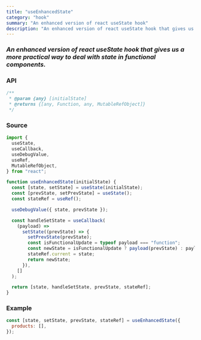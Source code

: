 ```yaml
---
title: "useEnhancedState"
category: "hook"
summary: "An enhanced version of react useState hook"
description: "An enhanced version of react useState hook that gives us a more practical way to deal with state in functional components."
---
```


### _An enhanced version of react useState hook that gives us a more practical way to deal with state in functional components._

### API

```javascript
/**
 * @param {any} [initialState]
 * @returns {[any, Function, any, MutableRefObject]}
 */
```

### Source

```javascript
import {
  useState,
  useCallback,
  useDebugValue,
  useRef,
  MutableRefObject,
} from "react";

function useEnhancedState(initialState) {
  const [state, setState] = useState(initialState);
  const [prevState, setPrevState] = useState();
  const stateRef = useRef();

  useDebugValue({ state, prevState });

  const handleSetState = useCallback(
    (payload) =>
      setState((prevState) => {
        setPrevState(prevState);
        const isFunctionalUpdate = typeof payload === "function";
        const newState = isFunctionalUpdate ? payload(prevState) : payload;
        stateRef.current = state;
        return newState;
      }),
    []
  );

  return [state, handleSetState, prevState, stateRef];
}
```

### Example

```javascript
const [state, setState, prevState, stateRef] = useEnhancedState({
  products: [],
});
```
